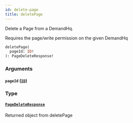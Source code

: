 ```yaml
---
id: delete-page
title: deletePage
---
```



Delete a Page from a DemandHq.

Requires the page/write permission on the given DemandHq


```graphql
deletePage(
  pageId: ID!
): PageDeleteResponse!

```


### Arguments

#### `pageId` ([`ID`](/developers/demandhq-apis/demand-api/graphql/reference/scalars/id))




### Type

#### [`PageDeleteResponse`](/developers/demandhq-apis/demand-api/graphql/reference/objects/page-delete-response) 

Returned object from deletePage




